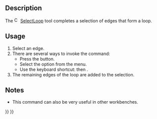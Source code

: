 <languages/>

{{Docnav
|[[CAM_SimulatorGL|SimulatorGL]]
|[[CAM_OpActiveToggle|OpActiveToggle]]
|[[CAM_Workbench|CAM]]
|IconL=CAM_SimulatorGL.svg
|IconR=CAM_OpActiveToggle.svg
|IconC=Workbench_CAM.svg
}}

{{GuiCommand
|Name=CAM SelectLoop
|MenuLocation=CAM → Finish Selecting Loop
|Workbenches=[[CAM_Workbench|CAM]]
|Shortcut={{KEY|P}} {{KEY|L}}
|SeeAlso=
}}

==Description==

The [[Image:CAM_SelectLoop.svg|16px]] [[CAM_SelectLoop|SelectLoop]] tool completes a selection of edges that form a loop.

==Usage==

# Select an edge.
# There are several ways to invoke the command:
#* Press the {{Button|[[Image:CAM_SelectLoop.svg|16px]] [[CAM_SelectLoop|CAM SelectLoop]]}} button.
#* Select the {{MenuCommand|CAM → [[Image:CAM_SelectLoop.svg|16px]] Finish Selecting Loop}} option from the menu.
#* Use the keyboard shortcut: {{KEY|P}} then {{KEY|L}}.
# The remaining edges of the loop are added to the selection.

==Notes==

* This command can also be very useful in other workbenches.


{{Docnav
|[[CAM_SimulatorGL|SimulatorGL]]
|[[CAM_OpActiveToggle|OpActiveToggle]]
|[[CAM_Workbench|CAM]]
|IconL=CAM_SimulatorGL.svg
|IconR=CAM_OpActiveToggle.svg
|IconC=Workbench_CAM.svg
}}

{{CAM_Tools_navi{{#translation:}}}}
{{Userdocnavi{{#translation:}}}}